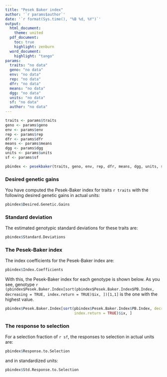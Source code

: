 ```yaml
---
title: "Pesek Baker index"
author: '`r params$author`'
date: '`r format(Sys.time(), "%B %d, %Y")`'
output: 
  html_document:
    theme: united
  pdf_document:
    toc: true
    highlight: zenburn
  word_document:
    highlight: "tango"
params: 
  traits: "no data"
  geno: "no data"
  env: "no data"
  rep: "no data"
  dfr: "no data"
  means: "no data"
  dgg: "no data"
  units: "no data"
  sf: "no data"
  author: "no data"
---
```


```r
traits <- params$traits
geno <- params$geno
env <- params$env
rep <- params$rep
dfr <- params$dfr
means <- params$means
dgg <- params$dgg
units <- params$units
sf <- params$sf

pbindex <- pesekbaker(traits, geno, env, rep, dfr, means, dgg, units, sf)
```

### Desired genetic gains
You have computed the Pesek-Baker index for traits `r traits` with the following desired genetic gains in actual units:
```r
pbindex$Desired.Genetic.Gains
```

### Standard deviation
The estimated genotypic standard deviations for these traits are:
```r
pbindex$Standard.Deviations
```

### The Pesek-Baker index

The index coefficients for the Pesek-Baker index are:
```r
pbindex$Index.Coefficients
```

With this, the Pesek-Baker index for each genotype is shown below. As you see, genotype `r (pbindex$Pesek.Baker.Index[sort(pbindex$Pesek.Baker.Index$PB.Index, decreasing = TRUE, index.return = TRUE)$ix, ])[1,1]` is the one with the highest value.
```r
pbindex$Pesek.Baker.Index[sort(pbindex$Pesek.Baker.Index$PB.Index, decreasing = TRUE,
                               index.return = TRUE)$ix, ]
```

### The response to selection

For a selection fraction of `r sf`, the responses to selection in actual units are:
```r
pbindex$Response.to.Selection
```
and in standardized units:
```r
pbindex$Std.Response.to.Selection
```
